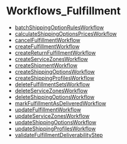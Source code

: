 
# Workflows\_Fulfillment

- [batchShippingOptionRulesWorkflow](../Workflows_Fulfillment/functions/core_flows.Fulfillment.Workflows_Fulfillment.batchShippingOptionRulesWorkflow/page.mdx)
- [calculateShippingOptionsPricesWorkflow](../Workflows_Fulfillment/functions/core_flows.Fulfillment.Workflows_Fulfillment.calculateShippingOptionsPricesWorkflow/page.mdx)
- [cancelFulfillmentWorkflow](../Workflows_Fulfillment/functions/core_flows.Fulfillment.Workflows_Fulfillment.cancelFulfillmentWorkflow/page.mdx)
- [createFulfillmentWorkflow](../Workflows_Fulfillment/functions/core_flows.Fulfillment.Workflows_Fulfillment.createFulfillmentWorkflow/page.mdx)
- [createReturnFulfillmentWorkflow](../Workflows_Fulfillment/functions/core_flows.Fulfillment.Workflows_Fulfillment.createReturnFulfillmentWorkflow/page.mdx)
- [createServiceZonesWorkflow](../Workflows_Fulfillment/functions/core_flows.Fulfillment.Workflows_Fulfillment.createServiceZonesWorkflow/page.mdx)
- [createShipmentWorkflow](../Workflows_Fulfillment/functions/core_flows.Fulfillment.Workflows_Fulfillment.createShipmentWorkflow/page.mdx)
- [createShippingOptionsWorkflow](../Workflows_Fulfillment/functions/core_flows.Fulfillment.Workflows_Fulfillment.createShippingOptionsWorkflow/page.mdx)
- [createShippingProfilesWorkflow](../Workflows_Fulfillment/functions/core_flows.Fulfillment.Workflows_Fulfillment.createShippingProfilesWorkflow/page.mdx)
- [deleteFulfillmentSetsWorkflow](../Workflows_Fulfillment/functions/core_flows.Fulfillment.Workflows_Fulfillment.deleteFulfillmentSetsWorkflow/page.mdx)
- [deleteServiceZonesWorkflow](../Workflows_Fulfillment/functions/core_flows.Fulfillment.Workflows_Fulfillment.deleteServiceZonesWorkflow/page.mdx)
- [deleteShippingOptionsWorkflow](../Workflows_Fulfillment/functions/core_flows.Fulfillment.Workflows_Fulfillment.deleteShippingOptionsWorkflow/page.mdx)
- [markFulfillmentAsDeliveredWorkflow](../Workflows_Fulfillment/functions/core_flows.Fulfillment.Workflows_Fulfillment.markFulfillmentAsDeliveredWorkflow/page.mdx)
- [updateFulfillmentWorkflow](../Workflows_Fulfillment/functions/core_flows.Fulfillment.Workflows_Fulfillment.updateFulfillmentWorkflow/page.mdx)
- [updateServiceZonesWorkflow](../Workflows_Fulfillment/functions/core_flows.Fulfillment.Workflows_Fulfillment.updateServiceZonesWorkflow/page.mdx)
- [updateShippingOptionsWorkflow](../Workflows_Fulfillment/functions/core_flows.Fulfillment.Workflows_Fulfillment.updateShippingOptionsWorkflow/page.mdx)
- [updateShippingProfilesWorkflow](../Workflows_Fulfillment/functions/core_flows.Fulfillment.Workflows_Fulfillment.updateShippingProfilesWorkflow/page.mdx)
- [validateFulfillmentDeliverabilityStep](../Workflows_Fulfillment/functions/core_flows.Fulfillment.Workflows_Fulfillment.validateFulfillmentDeliverabilityStep/page.mdx)
